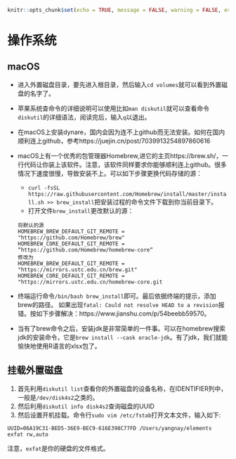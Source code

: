 ```r
knitr::opts_chunk$set(echo = TRUE, message = FALSE, warning = FALSE, eval = FALSE)
```
# 操作系统 {#OS}

## macOS

- 进入外置磁盘目录，要先进入根目录，然后输入`cd volumes`就可以看到外置磁盘的名字了。
- 苹果系统查命令的详细说明可以使用比如`man diskutil`就可以查看命令`diskutil`的详细语法，阅读完后，输入`q`以退出。
- 在macOS上安装dynare，国内会因为连不上github而无法安装。如何在国内顺利连上github，参考https://juejin.cn/post/7039913254897860616
- macOS上有一个优秀的包管理器Homebrew,进它的主页https://brew.sh/，一行代码让你装上该软件。注意，该软件同样要求你能够顺利连上github。很多情况下速度很慢，导致安装不上。可以如下步骤更换代码存储的源：
  - `curl -fsSL https://raw.githubusercontent.com/Homebrew/install/master/install.sh >> brew_install`把安装过程的命令文件下载到你当前目录下。
  - 打开文件`brew_install`更改默认的源：
```
将默认的源
HOMEBREW_BREW_DEFAULT_GIT_REMOTE = "https://github.com/Homebrew/brew"    
HOMEBREW_CORE_DEFAULT_GIT_REMOTE = “https://github.com/Homebrew/homebrew-core“
修改为  
HOMEBREW_BREW_DEFAULT_GIT_REMOTE = "https://mirrors.ustc.edu.cn/brew.git"
HOMEBREW_CORE_DEFAULT_GIT_REMOTE = "https://mirrors.ustc.edu.cn/homebrew-core.git
```
- 终端运行命令`/bin/bash brew_install`即可。最后依据终端的提示，添加brew的路径。
如果出现`fatal: Could not resolve HEAD to a revision`报错。按如下步骤解决：https://www.jianshu.com/p/54beebb59570。

- 当有了brew命令之后，安装jdk是非常简单的一件事。可以在homebrew搜索jdk的安装命令，它是`brew install --cask oracle-jdk`。有了jdk，我们就能愉快地使用R语言的xlsx包了。

## 挂载外置磁盘

1. 首先利用`diskutil list`查看你的外置磁盘的设备名称，在IDENTIFIER列中，一般是`/dev/disk4s2`之类的。
2. 然后利用`diskutil info disk4s2`查询磁盘的UUID
3. 然后设置开机挂载。命令行`sudo vim /etc/fstab`打开文本文件，输入如下:
```
UUID=06A19C31-BED5-36E9-BEC9-616E398C77FD /Users/yangnay/elements exfat rw,auto
```
注意，`exfat`是你的硬盘的文件格式。
